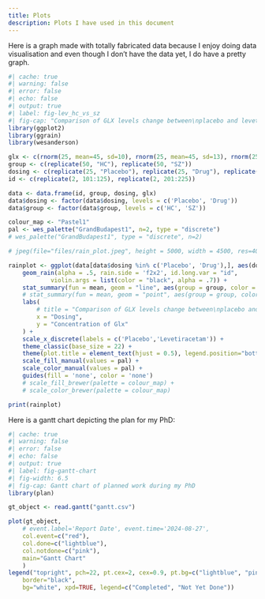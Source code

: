```yaml
---
title: Plots 
description: Plots I have used in this document
---
```


Here is a graph made with totally fabricated data because I enjoy doing data visualisation and even though I don't have the data yet, I do have a pretty graph. 
```r
#| cache: true
#| warning: false
#| error: false
#| echo: false
#| output: true
#| label: fig-lev_hc_vs_sz
#| fig-cap: "Comparison of GLX levels change between\nplacebo and levetiracetam in HC and SZ"
library(ggplot2)
library(ggrain)
library(wesanderson)

glx <- c(rnorm(25, mean=45, sd=10), rnorm(25, mean=45, sd=13), rnorm(25, mean=69, sd=10), rnorm(25, mean=45, sd=10))
group <- c(replicate(50, "HC"), replicate(50, "SZ"))
dosing <- c(replicate(25, "Placebo"), replicate(25, "Drug"), replicate(25, "Placebo"), replicate(25, "Drug"))
id <- c(replicate(2, 101:125), replicate(2, 201:225))

data <- data.frame(id, group, dosing, glx)
data$dosing <- factor(data$dosing, levels = c('Placebo', 'Drug'))
data$group <- factor(data$group, levels = c('HC', 'SZ'))

colour_map <- "Pastel1"
pal <- wes_palette("GrandBudapest1", n=2, type = "discrete")
# wes_palette("GrandBudapest1", type = "discrete", n=2)

# jpeg(file="files/rain_plot.jpeg", height = 5000, width = 4500, res=400)

rainplot <- ggplot(data[data$dosing %in% c('Placebo', 'Drug'),], aes(dosing, glx, fill = group, color=group)) +
    geom_rain(alpha = .5, rain.side = 'f2x2', id.long.var = "id",
            violin.args = list(color = "black", alpha = .7)) +
    stat_summary(fun = mean, geom = "line", aes(group = group, color = group), lwd=1.5) +
    # stat_summary(fun = mean, geom = "point", aes(group = group, color = group)) +
    labs(
        # title = "Comparison of GLX levels change between\nplacebo and levetiracetam in HC and SZ",
        x = "Dosing",
        y = "Concentration of Glx"
    ) +
    scale_x_discrete(labels = c('Placebo','Levetiracetam')) +
    theme_classic(base_size = 22) +
    theme(plot.title = element_text(hjust = 0.5), legend.position="bottom") +
    scale_fill_manual(values = pal) +
    scale_color_manual(values = pal) +
    guides(fill = 'none', color = 'none')
    # scale_fill_brewer(palette = colour_map) +
    # scale_color_brewer(palette = colour_map) 

print(rainplot)
```

Here is a gantt chart depicting the plan for my PhD:
```r
#| cache: true
#| warning: false
#| error: false
#| echo: false
#| output: true
#| label: fig-gantt-chart
#| fig-width: 6.5
#| fig-cap: Gantt chart of planned work during my PhD
library(plan)

gt_object <- read.gantt("gantt.csv") 

plot(gt_object,
    # event.label='Report Date', event.time='2024-08-27',
    col.event=c("red"),
    col.done=c("lightblue"),
    col.notdone=c("pink"),
    main="Gantt Chart"
    )
legend("topright", pch=22, pt.cex=2, cex=0.9, pt.bg=c("lightblue", "pink"),
    border="black",
    bg="white", xpd=TRUE, legend=c("Completed", "Not Yet Done"))
```